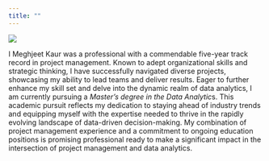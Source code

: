 ```yaml
---
title: ""
---
```


![](images/add.jpg){fig-align="center"}

I Meghjeet Kaur was a professional with a commendable five-year track record in project management. Known to adept organizational skills and strategic thinking, I have successfully navigated diverse projects, showcasing my ability to lead teams and deliver results. Eager to further enhance my skill set and delve into the dynamic realm of data analytics, I am currently pursuing a *Master’s degree in the Data Analytic*s. This academic pursuit reflects my dedication to staying ahead of industry trends and equipping myself with the expertise needed to thrive in the rapidly evolving landscape of data-driven decision-making. My combination of project management experience and a commitment to ongoing education positions is promising professional ready to make a significant impact in the intersection of project management and data analytics.
